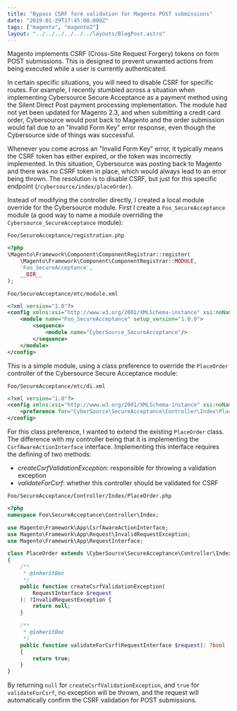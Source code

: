 ```yaml
---
title: "Bypass CSRF form validation for Magento POST submissions"
date: "2019-01-29T17:45:00.000Z"
tags: ["magento", "magento2"]
layout: "../../../../../../layouts/BlogPost.astro"
---
```



Magento implements CSRF (Cross-Site Request Forgery) tokens on form POST submissions. This is designed to prevent unwanted actions from being executed while a user is currently authenticated.

In certain specific situations, you will need to disable CSRF for specific routes. For example, I recently stumbled across a situation when implementing Cybersource Secure Acceptance as a payment method using the Silent Direct Post payment processing implementation. The module had not yet been updated for Magento 2.3, and when submitting a credit card order, Cybersource would post back to Magento and the order submission would fail due to an "Invalid Form Key" error response, even though the Cybersource side of things was successful.

Whenever you come across an "Invalid Form Key" error, it typically means the CSRF token has either expired, or the token was incorrectly implemented. In this situation, Cybersource was posting back to Magento and there was no CSRF token in place, which would always lead to an error being thrown. The resolution is to disable CSRF, but just for this specific endpoint (`/cybersource/index/placeOrder`).

Instead of modifying the controller directly, I created a local module override for the Cybersource module. First I create a `Foo_SecureAcceptance` module (a good way to name a module overriding the `Cybersource_SecureAcceptance` module):

<code class="title">Foo/SecureAcceptance/registration.php</code>

```php
<?php
\Magento\Framework\Component\ComponentRegistrar::register(
    \Magento\Framework\Component\ComponentRegistrar::MODULE,
    'Foo_SecureAcceptance',
    __DIR__
);
```

<code class="title">Foo/SecureAcceptance/etc/module.xml</code>

```xml
<?xml version="1.0"?>
<config xmlns:xsi="http://www.w3.org/2001/XMLSchema-instance" xsi:noNamespaceSchemaLocation="urn:magento:framework:Module/etc/module.xsd">
    <module name="Foo_SecureAcceptance" setup_version="1.0.0">
        <sequence>
            <module name="CyberSource_SecureAcceptance"/>
        </sequence>
    </module>
</config>
```

This is a simple module, using a class preference to override the `PlaceOrder` controller of the Cybersource Secure Acceptance module:

<code class="title">Foo/SecureAcceptance/etc/di.xml</code>

```xml
<?xml version="1.0"?>
<config xmlns:xsi="http://www.w3.org/2001/XMLSchema-instance" xsi:noNamespaceSchemaLocation="urn:magento:framework:ObjectManager/etc/config.xsd">
    <preference for="CyberSource\SecureAcceptance\Controller\Index\PlaceOrder" type="Foo\SecureAcceptance\Controller\Index\PlaceOrder"/>
</config>
```

For this class preference, I wanted to extend the existing `PlaceOrder` class. The difference with my controller being that it is implementing the `CsrfAwareActionInterface` interface. Implementing this interface requires the defining of two methods:

- *createCsrfValidationException*: responsible for throwing a validation exception
- *validateForCsrf*: whether this controller should be validated for CSRF

<code class="title">Foo/SecureAcceptance/Controller/Index/PlaceOrder.php</code>

```php
<?php
namespace Foo\SecureAcceptance\Controller\Index;

use Magento\Framework\App\CsrfAwareActionInterface;
use Magento\Framework\App\Request\InvalidRequestException;
use Magento\Framework\App\RequestInterface;

class PlaceOrder extends \CyberSource\SecureAcceptance\Controller\Index\PlaceOrder implements CsrfAwareActionInterface
{
    /**
     * @inheritDoc
     */
    public function createCsrfValidationException(
        RequestInterface $request
    ): ?InvalidRequestException {
        return null;
    }

    /**
     * @inheritDoc
     */
    public function validateForCsrf(RequestInterface $request): ?bool
    {
        return true;
    }
}
```

By returning `null` for `createCsrfValidationException`, and `true` for `validateForCsrf`, no exception will be thrown, and the request will automatically confirm the CSRF validation for POST submissions.
